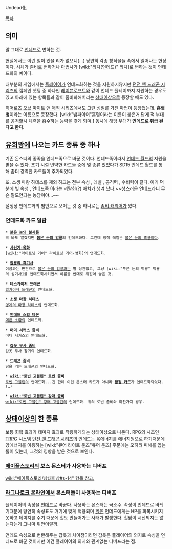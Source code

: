 Undead化

[[목차]]

== 의미 ==
말 그대로 [[언데드]]로 변하는 것.

현실에서는 이런 일이 있을 리가 없으니(…) 당연히 각종 창작물들 속에서 일어나는 현상이다. 시체가 [[좀비]]로 변하거나 [[마법사]]가 [wiki:"리치(언데드)" 리치]로 변하는 것이 언데드화의 예이다.

대부분의 게임에서는 [[플레이어]]가 언데드화하는 것을 지원하지않지만 [[던전 앤 드래곤 시리즈]]의 캠페인 셋팅 중 하나인 [[레이븐로프트]]와 같이 언데드 플레이까지 지원하는 경우도 있고 아래에 있는 항목들과 같이 좀비화해버리는 [[상태이상]]으로 등장할 때도 있다.

[[히어로즈 오브 마이트 앤 매직]] 시리즈에서도 그런 성질를 가진 마법이 등장했는데. '''흡혈병'''이라는 이름으로 등장했다. [wiki:"뱀파이어"흡혈이라는 이름이 붙은거 답게 적 부대를 공격할시 체력을 흡수하는 능력을 갖게 되며.] 동시에 해당 부대가 '''언데드로 취급 된다고 한다.'''

== [[유희왕]]에 나오는 카드 종류 중 하나 ==
기존 몬스터의 종족을 언데드족으로 바꾼 것이다. 언데드족이라서 [[언데드 월드]]의 지원을 받을 수 있다. 초기 시절 빈약한 카드들 중에 몇 종류 있었다가 SD15 언데드 월드를 통해 좀더 강력한 카드들이 추가되었다.

또, 소생 마왕 하데스를 제외 하고는 전부 속성 , 레벨 , 공격력 , 수비력이 같다. 이거 덕분에 빛 속성 , 언데드족 이라는 괴랄한(?) 배치가 생겨 났다.~~성스러운 언데드라니 무슨 말도안되는 농담이야...~~

설정상 언데드화의 범인으로 보이는 것 중 하나로는 [[좀비 캐리어]]가 있다.

=== 언데드화 카드 일람 ===
 * '''[[붉은 눈의 불사룡]]'''
 딱 봐도 알겠지만 '''[[붉은 눈의 암룡]]'''의 언데드화다. 그런데 정작 레벨은 [[붉은 눈의 흑룡]]이다.

 * '''[[사신기-옥화]]'''
 [wiki:"라이트닝 기어" 라이트닝 기어-앵화]의 언데드화.

 * '''[[암룡의 흑기사]]'''
 이름과는 딴판으로 [[붉은 눈의 암룡]]과는 별 상관없고, 그냥 [wiki:"푸른 눈의 백룡" 백룡의 성기사]를 언데드화시키면서 이름을 반대로 뒤집어 놓은 것.

 * '''[[데스카이저 드래곤]]'''
 [[헬카이저 드래곤]]의 언데드화.

 * '''[[소생 마왕 하데스]] '''
 [[명계의 마왕 하데스]]의 언데드화.

 * '''[[언데드 스컬 데몬]]'''
 [[데몬 소환]]의 언데드화.

 * '''[[머더 서커스]] 좀비'''
 머더 서커스의 언데드화.

 * '''[[갑옷 무사 좀비]]'''
 갑옷 무사 참귀의 언데드화.

 * '''[[드래곤 좀비]]'''
 땅을 기는 드래곤의 언데드화.

 * '''[[wiki:"로빈 고블린" 로빈 좀비]]'''
 [[로빈 고블린]]의 언데드화...긴 한데 이건 몬스터 카드가 아니라 '''[[함정 카드]]'''가 언데드화되었다.(…)

 * '''[[wiki:"로빈 고블린" 강매 좀비]]'''
 [[wiki:"로빈 고블린" 강매 고블린]]의 언데드화. 위의 로빈 좀비와 마찬가지 경우.

== [[상태이상]]의 한 종류 ==
보통 회복 효과가 데미지 효과로 작용하게되는 상태이상으로 나온다.
RPG의 시초인 [[TRPG]] 시스템 [[던전 앤 드래곤 시리즈]]의 언데드는 음에너지를 에너지원으로 하기때문에 양에너지를 이용하는 [wiki:"큐어 라이트 운즈"큐어 운즈] 주문에는 오히려 피해를 입는 룰이 있는데, 그것의 영향을 받은 것으로 보인다.

=== [[메이플스토리]]의 보스 몬스터가 사용하는 디버프 ===
[[wiki:"메이플스토리/상태이상#s-14" 항목 참고.]]

=== [[라그나로크 온라인]]에서 몬스터들이 사용하는 디버프 ===
플레이어의 속성을 [[언데드]]로 바꾼다. 사용하는 몬스터는 극소수. 속성이 언데드로 바뀌기때문에 당연히 속성표도 거기에 맞게 적용되며 [[힐]]은 언데드에게는 HP를 회복시키지 못하고 데미지를 주기 때문에 힐도 안들어가는 사태가 발생한다. 힐팜이 시전되지는 않는다는게 그나마 위안이랄까.

언데드 속성으로 변환해주는 갑옷과 차이점이라면 갑옷은 플레이어의 의지로 속성을 언데드로 바꾼 것이지만 이건 플레이어의 의지와 관계없는 디버프라는 점.
